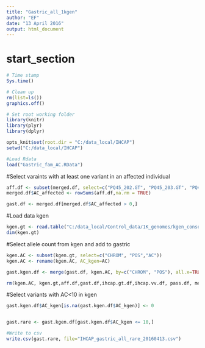 ```yaml
---
title: "Gastric_all_1kgen"
author: "EF"
date: "13 April 2016"
output: html_document
---
```

# start_section
  
```r

# Time stamp
Sys.time()

# Clean up
rm(list=ls())
graphics.off()

# Set root working folder
library(knitr)
library(plyr)
library(dplyr)

opts_knit$set(root.dir = "C:/data_local/IHCAP")
setwd("C:/data_local/IHCAP")

#Load Rdata
load("Gastric_fam_AC.RData")
```

#Select varaints with at least one variant in an affected individual
```r
aff.df <- subset(merged.df, select=c("PQ45_202.GT", "PQ45_203.GT", "PQ47_304.GT", "PQ48_401.GT", "ST172_302.GT", "ST230_304.GT", "ST256_301.GT", "ST257_201.GT", "ST257_202.GT", "ST275_GE0035.GT", "ST296_GE0204.GT", "ST345_303.GT", "ST358_301.GT", "ST368_301.GT", "ST440_403_D72330.GT"))
merged.df$AC_affected <- rowSums(aff.df,na.rm = TRUE)

gast.df <- merged.df[merged.df$AC_affected > 0,]
```

#Load data kgen
```r
kgen.gt <- read.table("C:/data_local/Control_data/1K_genomes/kgen_consq_filtered_20160404.csv", header=TRUE, row.names=1, quote="", sep=',')
dim(kgen.gt)

```

#Select allele count from kgen and add to gastric
```r
kgen.AC <- subset(kgen.gt, select=c("CHROM", "POS","AC"))
kgen.AC <- rename(kgen.AC, AC_kgen=AC)

gast.kgen.df <- merge(gast.df, kgen.AC, by=c("CHROM", "POS"), all.x=TRUE)

rm(kgen.AC, kgen.gt,aff.df,gast.df,ihcap.gt.df,ihcap.vv.df, pass.df, merged.df)

```

#Select variants with AC<10 in kgen
```r
gast.kgen.df$AC_kgen[is.na(gast.kgen.df$AC_kgen)] <- 0


gast.rare <- gast.kgen.df[gast.kgen.df$AC_kgen <= 10,]
```

```r

#Write to csv
write.csv(gast.rare, file="IHCAP_gastric_all_rare_20160413.csv")
```